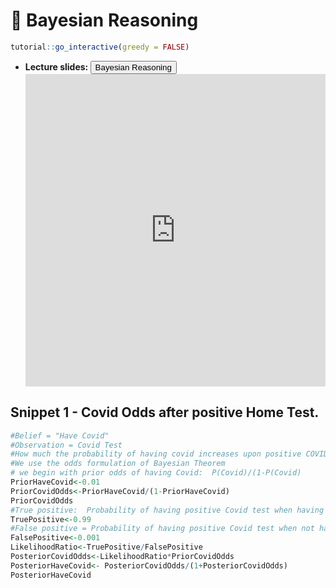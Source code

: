 # 🔖 Bayesian Reasoning {#br}

<script src="files/js/dcl.js"></script>
<link rel="stylesheet" href="https://maxcdn.bootstrapcdn.com/bootstrap/3.4.1/css/bootstrap.min.css">
<script src="https://maxcdn.bootstrapcdn.com/bootstrap/3.4.1/js/bootstrap.min.js"></script>
<script src="//ajax.googleapis.com/ajax/libs/jquery/1.8.3/jquery.min.js"> </script>

```r
tutorial::go_interactive(greedy = FALSE)

```

- **Lecture slides: **     <button class="btn btn-primary" data-toggle="collapse" data-target="#BR12">Bayesian Reasoning</button> 
<div id="BR12" class="collapse">
<embed src="https://docs.google.com/presentation/d/1gwI6y7yyqi8GWdPuS9dZlXsZs-1r1TsumQb-PL4Hu5s/edit?usp=sharing" width="100%" height="500px"></embed>
</div>

## Snippet 1 - Covid Odds after positive Home Test. 

```r
#Belief = "Have Covid"
#Observation = Covid Test
#How much the probability of having covid increases upon positive COVID-test?
#We use the odds formulation of Bayesian Theorem
# we begin with prior odds of having Covid:  P(Covid)/(1-P(Covid)
PriorHaveCovid<-0.01
PriorCovidOdds<-PriorHaveCovid/(1-PriorHaveCovid)
PriorCovidOdds
#True positive:  Probability of having positive Covid test when having covid  = P(PositiveCovidTest|HaveCovid)
TruePositive<-0.99
#False positive = Probability of having positive Covid test when not having covid = P(PostiveCovidTest/DoNotHaveCovid)
FalsePositive<-0.001
LikelihoodRatio<-TruePositive/FalsePositive
PosteriorCovidOdds<-LikelihoodRatio*PriorCovidOdds
PosteriorHaveCovid<- PosteriorCovidOdds/(1+PosteriorCovidOdds)
PosteriorHaveCovid
```